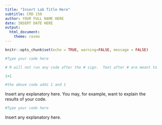 ```yaml
---
title: "Insert Lab Title Here"
subtitle: CRD 150
author: YOUR FULL NAME HERE
date: INSERT DATE HERE
output: 
  html_document:
    theme: cosmo
---
```


```r
knitr::opts_chunk$set(echo = TRUE, warning=FALSE, message = FALSE)
```


```r
#Type your code here

# R will not run any code after the # sign.  Text after # are meant to be comments you use to explain what the code is doing.  For example

1+1

#the above code adds 1 and 1
```

Insert any explanatory here.  You may, for example, want to explain the results of your code.

```r
#Type your code here

```

Insert any explanatory here.
